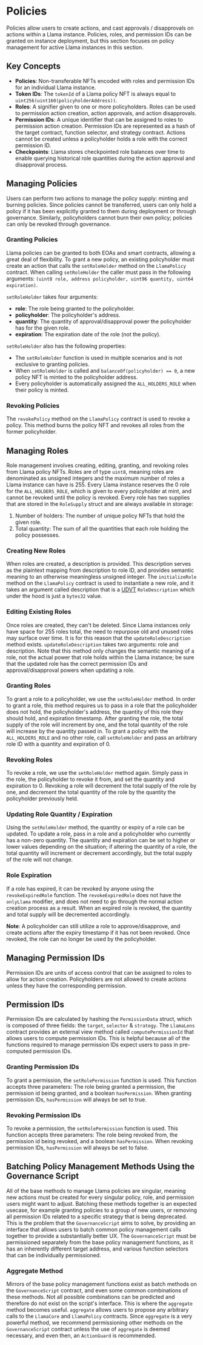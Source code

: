 # Policies

Policies allow users to create actions, and cast approvals / disapprovals on actions within a Llama instance.
Policies, roles, and permission IDs can be granted on instance deployment, but this section focuses on policy management for active Llama instances in this section.

## Key Concepts

- **Policies**: Non-transferable NFTs encoded with roles and permission IDs for an individual Llama instance.
- **Token IDs**: The `tokenId` of a Llama policy NFT is always equal to `uint256(uint160(policyholderAddress))`.
- **Roles**: A signifier given to one or more policyholders. Roles can be used to permission action creation, action approvals, and action disapprovals.
- **Permission IDs**: A unique identifier that can be assigned to roles to permission action creation. Permission IDs are represented as a hash of the target contract, function selector, and strategy contract. Actions cannot be created unless a policyholder holds a role with the correct permission ID.
- **Checkpoints**: Llama stores checkpointed role balances over time to enable querying historical role quantities during the action approval and disapproval process.

## Managing Policies

Users can perform two actions to manage the policy supply: minting and burning policies.
Since policies cannot be transferred, users can only hold a policy if it has been explicitly granted to them during deployment or through governance.
Similarly, policyholders cannot burn their own policy; policies can only be revoked through governance.

### Granting Policies

Llama policies can be granted to both EOAs and smart contracts, allowing a great deal of flexibility.
To grant a new policy, an existing policyholder must create an action that calls the `setRoleHolder` method on the `LlamaPolicy` contract.
When calling `setRoleHolder` the caller must pass in the following arguments: `(uint8 role, address policyholder, uint96 quantity, uint64 expiration)`.

`setRoleHolder` takes four arguments:

- **role**: The role being granted to the policyholder.
- **policyholder**: The policyholder's address.
- **quantity**: The quantity of approval/disapproval power the policyholder has for the given role.
- **expiration**: The expiration date of the role (not the policy).

`setRoleHolder` also has the following properties:

- The `setRoleHolder` function is used in multiple scenarios and is not exclusive to granting policies.
- When `setRoleHolder` is called and `balanceOf(policyholder) == 0`, a new policy NFT is minted to the policyholder address.
- Every policyholder is automatically assigned the `ALL_HOLDERS_ROLE` when their policy is minted.

### Revoking Policies

The `revokePolicy` method on the `LlamaPolicy` contract is used to revoke a policy.
This method burns the policy NFT and revokes all roles from the former policyholder.

## Managing Roles

Role management involves creating, editing, granting, and revoking roles from Llama policy NFTs.
Roles are of type `uint8`, meaning roles are denominated as unsigned integers and the maximum number of roles a Llama instance can have is 255.
Every Llama instance reserves the 0 role for the `ALL_HOLDERS_ROLE`, which is given to every policyholder at mint, and cannot be revoked until the policy is revoked.
Every role has two supplies that are stored in the `RoleSupply` struct and are always available in storage:

1. Number of holders: The number of unique policy NFTs that hold the given role.
2. Total quantity: The sum of all the quantities that each role holding the policy possesses.

### Creating New Roles

When roles are created, a description is provided.
This description serves as the plaintext mapping from description to role ID, and provides semantic meaning to an otherwise meaningless unsigned integer.
The `initializeRole` method on the `LlamaPolicy` contract is used to instantiate a new role, and it takes an argument called description that is a [UDVT](https://docs.soliditylang.org/en/v0.8.19/types.html#user-defined-value-types) `RoleDescription` which under the hood is just a `bytes32` value.

### Editing Existing Roles

Once roles are created, they can't be deleted.
Since Llama instances only have space for 255 roles total, the need to repurpose old and unused roles may surface over time.
It is for this reason that the `updateRoleDescription` method exists.
`updateRoleDescription` takes two arguments: role and description.
Note that this method only changes the semantic meaning of a role, not the actual power that role holds within the Llama instance; be sure that the updated role has the correct permission IDs and approval/disapproval powers when updating a role.

### Granting Roles

To grant a role to a policyholder, we use the `setRoleHolder` method.
In order to grant a role, this method requires us to pass in a role that the policyholder does not hold, the policyholder's address, the quantity of this role they should hold, and expiration timestamp.
After granting the role, the total supply of the role will increment by one, and the total quantity of the role will increase by the quantity passed in.
To grant a policy with the `ALL_HOLDERS_ROLE` and no other role, call `setRoleHolder` and pass an arbitrary role ID with a quantity and expiration of 0.

### Revoking Roles

To revoke a role, we use the `setRoleHolder` method again.
Simply pass in the role, the policyholder to revoke it from, and set the quantity and expiration to 0.
Revoking a role will decrement the total supply of the role by one, and decrement the total quantity of the role by the quantity the policyholder previously held.

### Updating Role Quantity / Expiration

Using the `setRoleHolder` method, the quantity or expiry of a role can be updated.
To update a role, pass in a role and a policyholder who currently has a non-zero quantity.
The quantity and expiration can be set to higher or lower values depending on the situation; if altering the quantity of a role, the total quantity will increment or decrement accordingly, but the total supply of the role will not change.

### Role Expiration

If a role has expired, it can be revoked by anyone using the `revokeExpiredRole` function.
The `revokeExpiredRole` does not have the `onlyLlama` modifier, and does not need to go through the normal action creation process as a result.
When an expired role is revoked, the quantity and total supply will be decremented accordingly.

**Note**: A policyholder can still utilize a role to approve/disapprove, and create actions after the expiry timestamp if it has not been revoked.
Once revoked, the role can no longer be used by the policyholder.

## Managing Permission IDs

Permission IDs are units of access control that can be assigned to roles to allow for action creation.
Policyholders are not allowed to create actions unless they have the corresponding permission.

## Permission IDs

Permission IDs are calculated by hashing the `PermissionData` struct, which is composed of three fields: the `target`, `selector` & `strategy`.
The `LlamaLens` contract provides an external view method called `computePermissionId` that allows users to compute permission IDs.
This is helpful because all of the functions required to manage permission IDs expect users to pass in pre-computed permission IDs.

### Granting Permission IDs

To grant a permission, the `setRolePermission` function is used.
This function accepts three parameters: The role being granted a permission, the permission id being granted, and a boolean `hasPermission`.
When granting permission IDs, `hasPermission` will always be set to true.

### Revoking Permission IDs

To revoke a permission, the `setRolePermission` function is used.
This function accepts three parameters: The role being revoked from, the permission id being revoked, and a boolean `hasPermission`.
When revoking permission IDs, `hasPermission` will always be set to false.

## Batching Policy Management Methods Using the Governance Script

All of the base methods to manage Llama policies are singular, meaning new actions must be created for every singular policy, role, and permission users might want to adjust.
Batching these methods together is an expected usecase, for example granting policies to a group of new users, or removing all permission IDs related to a specific strategy that is being deprecated.
This is the problem that the `GovernanceScript` aims to solve, by providing an interface that allows users to batch common policy management calls together to provide a substantially better UX.
The `GovernanceScript` must be permissioned separately from the base policy management functions, as it has an inherently different target address, and various function selectors that can be individually permissioned.

### Aggregate Method

Mirrors of the base policy management functions exist as batch methods on the `GovernanceScript` contract, and even some common combinations of these methods.
Not all possible combinations can be predicted and therefore do not exist on the script's interface.
This is where the `aggregate` method becomes useful.
`aggregate` allows users to propose any arbitrary calls to the `LlamaCore` and `LlamaPolicy` contracts.
Since `aggregate` is a very powerful method, we recommend permissioning other methods on the `GovernanceScript` contract unless the use of `aggregate` is deemed necessary, and even then, an `ActionGuard` is recommended.
